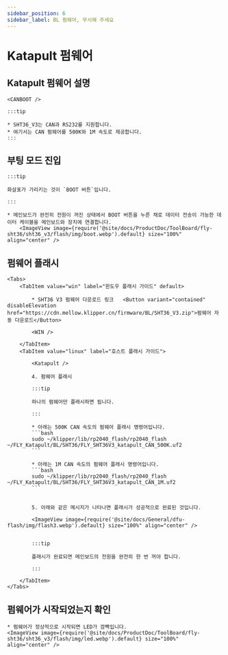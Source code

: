 ```yaml
---
sidebar_position: 6
sidebar_label: BL 펌웨어, 무시해 주세요
---
```







# Katapult 펌웨어

## Katapult 펌웨어 설명

    <CANBOOT />

    :::tip

    * SHT36_V3는 CAN과 RS232를 지원합니다.
    * 여기서는 CAN 펌웨어를 500K와 1M 속도로 제공합니다.
    :::

## 부팅 모드 진입

    :::tip

    화살표가 가리키는 것이 `BOOT 버튼`입니다.

    :::

    * 메인보드가 완전히 전원이 꺼진 상태에서 BOOT 버튼을 누른 채로 데이터 전송이 가능한 데이터 케이블을 메인보드와 장치에 연결합니다.
        <ImageView image={require('@site/docs/ProductDoc/ToolBoard/fly-sht36/sht36_v3/flash/img/boot.webp').default} size="100%" align="center" />

## 펌웨어 플래시
    <Tabs>
        <TabItem value="win" label="윈도우 플래시 가이드" default>

            * SHT36 V3 펌웨어 다운로드 링크   <Button variant="contained" disableElevation href="https://cdn.mellow.klipper.cn/firmware/BL/SHT36_V3.zip">펌웨어 자동 다운로드</Button>

            <WIN />
            
        </TabItem>
        <TabItem value="linux" label="호스트 플래시 가이드">
            
            <Katapult />

            4. 펌웨어 플래시

            :::tip

            하나의 펌웨어만 플래시하면 됩니다.

            :::

            * 아래는 500K CAN 속도의 펌웨어 플래시 명령어입니다.
            ```bash
            sudo ~/klipper/lib/rp2040_flash/rp2040_flash ~/FLY_Katapult/BL/SHT36/FLY_SHT36V3_katapult_CAN_500K.uf2
            ```
                       
            * 아래는 1M CAN 속도의 펌웨어 플래시 명령어입니다.
            ```bash
            sudo ~/klipper/lib/rp2040_flash/rp2040_flash ~/FLY_Katapult/BL/SHT36/FLY_SHT36V3_katapult_CAN_1M.uf2
            ```


            5. 아래와 같은 메시지가 나타나면 플래시가 성공적으로 완료된 것입니다.

            <ImageView image={require('@site/docs/General/dfu-flash/img/flash3.webp').default} size="100%" align="center" />


            :::tip

            플래시가 완료되면 메인보드의 전원을 완전히 한 번 꺼야 합니다.

            :::

        </TabItem>
    </Tabs>

## 펌웨어가 시작되었는지 확인

    * 펌웨어가 정상적으로 시작되면 LED가 깜빡입니다.
    <ImageView image={require('@site/docs/ProductDoc/ToolBoard/fly-sht36/sht36_v3/flash/img/led.webp').default} size="100%" align="center" />